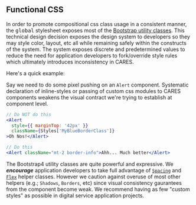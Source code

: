 
## Functional CSS

In order to promote compositional css class usage in a consistent manner, the <tt>global</tt> stylesheet exposes most of the [Bootstrap utility classes](https://getbootstrap.com/docs/4.1/utilities). This technical design decision exposes the design system to developers so they may style color, layout, etc all while remaining safely within the constructs of the system. The system exposes discrete and predetermined values to reduce the need for application developers to fork/override style rules which ultimately introduces inconsistency in CARES.

Here's a quick example:

Say we need to do some pixel pushing on an `Alert` component. Systematic declaration of inline-styles or passing of custom css modules to CARES components weakens the visual contract we're trying to establish at component level.

```jsx
// Do NOT do this
<Alert
  style={{ marginTop: '42px' }}
  className={Styles['MyBlueBorderClass']}
>Oh Nos!</Alert>

// Do this
<Alert className="mt-2 border-info">Ahh... Much better</Alert>
```

<ReferenceCard>

The Bootstrap4 utility classes are quite powerful and expressive. We **_encourage_** application
developers to take full advantage of [`Spacing`](https://getbootstrap.com/docs/4.1/utilities/spacing/)
and [`Flex`](https://getbootstrap.com/docs/4.1/utilities/flex/) helper classes. However we caution
against overuse of most other helpers (e.g.; `Shadows`, `Borders`, etc) since visual consistency
gaurantees from the component become weak. We recommend having as few "custom styles" as possible
in digital service application projects.

</ReferenceCard>
